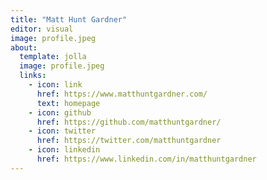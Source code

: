 ```yaml
---
title: "Matt Hunt Gardner"
editor: visual
image: profile.jpeg
about: 
  template: jolla
  image: profile.jpeg
  links:
    - icon: link
      href: https://www.matthuntgardner.com/
      text: homepage
    - icon: github
      href: https://github.com/matthuntgardner/
    - icon: twitter
      href: https://twitter.com/matthuntgardner
    - icon: linkedin
      href: https://www.linkedin.com/in/matthuntgardner
---
```

